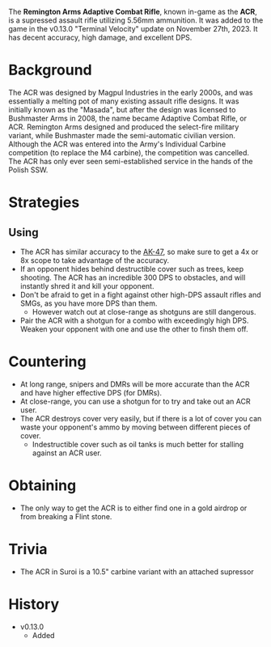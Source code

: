 The **Remington Arms Adaptive Combat Rifle**, known in-game as the **ACR**, is a supressed assault rifle utilizing 5.56mm ammunition. It was added to the game in the v0.13.0 "Terminal Velocity" update on November 27th, 2023. It has decent accuracy, high damage, and excellent DPS.

# Background
The ACR was designed by Magpul Industries in the early 2000s, and was essentially a melting pot of many existing assault rifle designs. It was initially known as the "Masada", but after the design was licensed to Bushmaster Arms in 2008, the name became Adaptive Combat Rifle, or ACR. Remington Arms designed and produced the select-fire military variant, while Bushmaster made the semi-automatic civilian version. Although the ACR was entered into the Army's Individual Carbine competition (to replace the M4 carbine), the competition was cancelled. The ACR has only ever seen semi-established service in the hands of the Polish SSW.

# Strategies
## Using
- The ACR has similar accuracy to the [AK-47](/weapons/guns/ak47), so make sure to get a 4x or 8x scope to take advantage of the accuracy.
- If an opponent hides behind destructible cover such as trees, keep shooting. The ACR has an incredible 300 DPS to obstacles, and will instantly shred it and kill your opponent.
- Don't be afraid to get in a fight against other high-DPS assault rifles and SMGs, as you have more DPS than them.
    - However watch out at close-range as shotguns are still dangerous.
- Pair the ACR with a shotgun for a combo with exceedingly high DPS. Weaken your opponent with one and use the other to finsh them off.

# Countering
- At long range, snipers and DMRs will be more accurate than the ACR and have higher effective DPS (for DMRs).
- At close-range, you can use a shotgun for to try and take out an ACR user.
- The ACR destroys cover very easily, but if there is a lot of cover you can waste your opponent's ammo by moving between different pieces of cover.
    - Indestructible cover such as oil tanks is much better for stalling against an ACR user.

# Obtaining
- The only way to get the ACR is to either find one in a gold airdrop or from breaking a Flint stone.

# Trivia
- The ACR in Suroi is a 10.5" carbine variant with an attached supressor

# History
- v0.13.0
    - Added